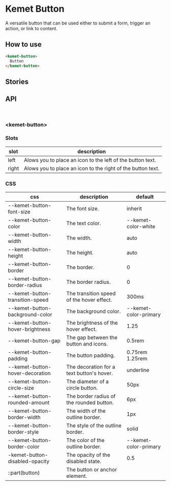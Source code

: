 
<Meta title="Components/Button" component="kemet-button" />

# Kemet Button

A versatile button that can be used either to submit a form, trigger an action, or link to content.


## How to use

```html
<kemet-button>
  Button
</kemet-button>
```

## Stories


<Canvas>
  <Story name="Standard" story={stories.Standard} />
</Canvas>

<ArgsTable story="Standard" />


## API

<br />

### &lt;kemet-button&gt;
<ArgsTable of="kemet-button" />

### Slots

| slot  | description                                                 |
|-------|------------------------------------------------------------ |
| left  | Alows you to place an icon to the left of the button text.  |
| right | Alows you to place an icon to the right of the button text. |

### CSS

| css                             | description                               | default               |
|-------------------------------- |------------------------------------------ | --------------------- |
| --kemet-button-font-size        | The font size.                            |  inherit              |
| --kemet-button-color            | The text color.                           |  --kemet-color-white  |
| --kemet-button-width            | The width.                                | auto                  |
| --kemet-button-height           | The height.                               | auto                  |
| --kemet-button-border           | The border.                               | 0                     |
| --kemet-button-border-radius    | The border radius.                        | 0                     |
| --kemet-button-transition-speed | The transition speed of the hover effect. | 300ms                 |
| --kemet-button-background-color | The background color.                     | --kemet-color-primary |
| --kemet-button-hover-brightness | The brightness of the hover effect.       | 1.25                  |
| --kemet-button-gap              | The gap between the button and icons.     | 0.5rem                |
| --kemet-button-padding          | The button padding.                       | 0.75rem 1.25rem       |
| --kemet-button-hover-decoration | The decoration for a text button's hover. | underline             |
| --kemet-button-circle-size      | The diameter of a circle button.          | 50px                  |
| --kemet-button-rounded-amount   | The border radius of the rounded button.  | 6px                   |
| --kemet-button-border-width     | The width of the outline border.          | 1px                   |
| --kemet-button-border-style     | The style of the outline border.          | solid                 |
| --kemet-button-border-color     | The color of the outline border.          | --kemet-color-primary |
| -kemet-button-disabled-opacity  | The opacity of the disabled state.        | 0.5                   |
| ::part(button)                  | The button or anchor element.             |                       |

